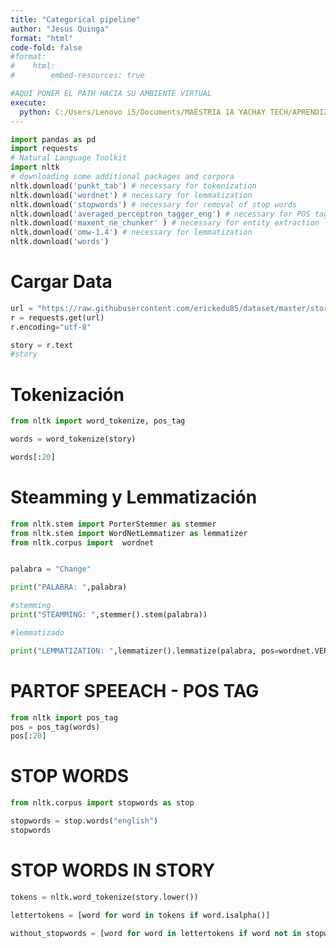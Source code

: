 ```yaml
---
title: "Categorical pipeline"
author: "Jesus Quinga"  
format: "html"
code-fold: false    
#format:
#    html:
#        embed-resources: true

#AQUI PONER EL PATH HACIA SU AMBIENTE VIRTUAL
execute:
  python: C:/Users/Lenovo i5/Documents/MAESTRIA IA YACHAY TECH/APRENDIZAJE DE MAQUINA/SEMANA 1/.venv/Scripts/python.exe
---
```




```python
import pandas as pd
import requests
# Natural Language Toolkit
import nltk
# downloading some additional packages and corpora
nltk.download('punkt_tab') # necessary for tokenization
nltk.download('wordnet') # necessary for lemmatization
nltk.download('stopwords') # necessary for removal of stop words
nltk.download('averaged_perceptron_tagger_eng') # necessary for POS tagging
nltk.download('maxent_ne_chunker' ) # necessary for entity extraction
nltk.download('omw-1.4') # necessary for lemmatization
nltk.download('words')
```


# Cargar Data


```python
url = "https://raw.githubusercontent.com/erickedu85/dataset/master/story.txt"
r = requests.get(url)
r.encoding="utf-8"

story = r.text
#story
```

# Tokenización


```python
from nltk import word_tokenize, pos_tag

words = word_tokenize(story)

words[:20]
```

# Steamming y Lemmatización


```python
from nltk.stem import PorterStemmer as stemmer
from nltk.stem import WordNetLemmatizer as lemmatizer
from nltk.corpus import  wordnet


palabra = "Change"

print("PALABRA: ",palabra)

#stemming
print("STEAMMING: ",stemmer().stem(palabra))

#lemmatizado

print("LEMMATIZATION: ",lemmatizer().lemmatize(palabra, pos=wordnet.VERB))

```

# PARTOF SPEEACH - POS TAG


```python
from nltk import pos_tag
pos = pos_tag(words)
pos[:20]

```

# STOP WORDS


```python
from nltk.corpus import stopwords as stop

stopwords = stop.words("english")
stopwords


```

# STOP WORDS IN STORY

```python
tokens = nltk.word_tokenize(story.lower())

lettertokens = [word for word in tokens if word.isalpha()]

without_stopwords = [word for word in lettertokens if word not in stopwords]
```


